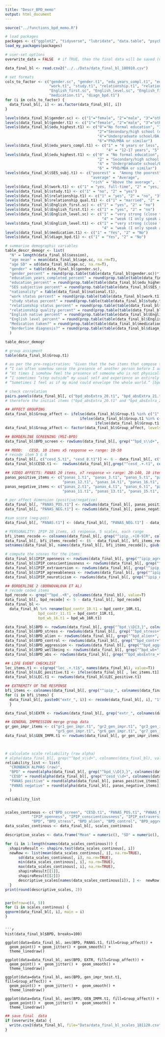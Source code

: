 ```yaml
---
title: "Descr_BPD_memo"
output: html_document
---
```



```r
source("../functions_bpd_memo.R")

# load packages
packages <- c("ggplot2", "tidyverse", "lubridate", "data.table", "psych")
load_my_packages(packages)

# user-set options
overwrite_data = FALSE  # if TRUE, then the final data will be saved (overwritten)

```

```r
data_final_bl <- read.csv2("../../Data/data_final_bl_180910.csv")

# set formats
cols_to_factor <- c("gender.sc", "gender.t1", "edu_years_compl.t1", "edu_highest.t1", "SES_subj.t1", "national.t1", 
                    "work.t1", "study.t1", "relationship.t1", "relationship_qual.t1", 
                    "English_first.sc", "English_level.sc", "English_first.t1", "English_level.t1", 
                    "medication.t1", "diagn_bpd.t1")
for (i in cols_to_factor) {
  data_final_bl[, i] <- as.factor(data_final_bl[, i]) 
}

levels(data_final_bl$gender.sc) <- c("1"="female", "2"="male", "3"="other", "4"="I don't want to tell")
levels(data_final_bl$gender.t1) <- c("1"="female", "2"="male", "3"="other", "4"="I don't want to tell")
levels(data_final_bl$edu_highest.t1) <- c("0"="No formal education", "1"="Primary school (or equivalent)", 
                                          "2"="Secondary/high school (or equivalent)", "3"="Vocational school (or equivalent)", 
                                          "4"="Undergraduate school/BA degree (or equivalent)", "5"="Graduate school/MA degree (or equivalent)", 
                                          "6"="PhD/MBA or similar")
levels(data_final_bl$edu_years_compl.t1) <- c("1" = "4 years or less",	"2" =	"5-8 years", 	"3" =	"9-12 years", 
                                              "4" = "12-17 years", "5" = "17-20 years", "6" =	"more than 20 years")
levels(data_final_bl$edu_highest.t1) <- c("0" = "No formal education", "1" =	"Primary school (or equivalent)", 
                                          "2" =	"Secondary/high school (or equivalent)", "3" =	"Vocational school (or equivalent)", 
                                          "4" =	"Undergraduate school/BA degree (or equivalent)", "5" =	"Graduate school/MA degree (or equivalent)", 
                                          "6" =	"PhD/MBA or similar")
levels(data_final_bl$SES_subj.t1) <- c("poorest" =	"Among the poorest", "poorer" =	"Poor", "poor" = "Below average", 
                                       "average" = "Average", 
                                       "rich" = "Above the average",  "richer" =	"Wealthy", "richest"	= "Among the wealthiest")
levels(data_final_bl$work.t1) <- c("1" = "yes, full-time", "2" = "yes, part-time", "3" = "yes, less than part time", "4" = "no")
levels(data_final_bl$study.t1) <- c("1" = "no", "2" = "yes")
levels(data_final_bl$relationship.t1) <- c("1" = "yes", "2" = "no", "3" = "other", "4" = "I don't want to tell")
levels(data_final_bl$relationship_qual.t1) <- c("1" = "married", "2" = "living together", "3" = "not living together", "4" = "I don't want to tell")
levels(data_final_bl$English_first.sc) <- c("1" = "yes", "2" = "no")
levels(data_final_bl$English_first.t1) <- c("1" = "yes", "2" = "no")
levels(data_final_bl$English_level.sc) <- c("1" = "very strong (close to native)", "2" = "strong (fluent)", "3" = "medium (I speak okay)", 
                                            "4" = "weak (I only speak a little)", "5" = "very weak" )
levels(data_final_bl$English_level.t1) <- c("1" = "very strong (close to native)", "2" = "strong (fluent)", "3" = "medium (I speak okay)", 
                                            "4" = "weak (I only speak a little)", "5" = "very weak" )
levels(data_final_bl$medication.t1) <- c("1" = "Yes", "2" = "No")
levels(data_final_bl$diagn_bpd.t1) <- c("1" = "Yes", "2" = "No")


```

```r
# summarise demographic variables
table_descr_demogr <- list(
  "N" = length(data_final_bl$session),
  "age mean" = mean(data_final_bl$age.sc, na.rm=T), 
  "age SD" = sd(data_final_bl$age.sc, na.rm=T),
  "gender" = table(data_final_bl$gender.sc), 
  "gender_percent" = round(prop.table(table(data_final_bl$gender.sc))*100, 2),
  "education_years_completed_percent" = round(prop.table(table(data_final_bl$edu_years_compl.t1))*100, 2),
  "education_percent" = round(prop.table(table(data_final_bl$edu_highest.t1))*100, 2), 
  "SES subjective percent" = round(prop.table(table(data_final_bl$SES_subj.t1))*100, 2), 
  "nationality" = table(data_final_bl$national.t1), 
  "work status percent" = round(prop.table(table(data_final_bl$work.t1))*100, 2),
  "study status percent" = round(prop.table(table(data_final_bl$study.t1))*100, 2),
  "relationship status percent" = round(prop.table(table(data_final_bl$relationship.t1))*100, 2),
  "relationship quality percent" = round(prop.table(table(data_final_bl$relationship_qual.t1))*100, 2),
  "English native percent" = round(prop.table(table(data_final_bl$English_first.sc))*100, 2), 
  "English level percent" = round(prop.table(table(data_final_bl$English_level.sc))*100, 2), 
  "Medication taken?" = round(prop.table(table(data_final_bl$medication.t1))*100, 2), 
  "Borderline diagnosis?" = round(prop.table(table(data_final_bl$diagn_bpd.t1))*100, 2)
  )

table_descr_demogr

# group assigment 
table(data_final_bl$Group.t1)

```

```r
# as per the pre-registration: "Given that the two items that compose the Absorption scale are very similarly worded in the Likert-scale response format of the instrument: 
# “I can often somehow sense the presence of another person before I actually see or hear" [bpd_absExtra_20] and 
# “At times I somehow feel the presence of someone who is not physically there” [bpd_absExtra_21]), the alternative items for the same scale are also administered in the current study, although they were initially selected to be used in the dichotomous response format version of the instrument: 
# “I sometimes “step outside” my usual self and experience an entirely different state of being.” [bpd_abs_18] and 
# “Sometimes I feel as if my mind could envelope the whole world.” [bpd_abs_19]). If the initial items correlate very highly (r>0.8) during the analyses, then the alternative items will be used for this scale for reasons of content overlap."

# check correlation
pairs.panels(data_final_bl[, c("bpd_absExtra_20.t1", "bpd_absExtra_21.t1", "bpd_abs_18.t1", "bpd_abs_19.t1")], scale=TRUE)
# therefore the initial items ("bpd_absExtra_20.t1" and "bpd_absExtra_21.t1") are kept for the scale.

```

```r
## AFFECT GROUPING
data_final_bl$Group_affect <- ifelse(data_final_bl$Group.t1 %in% c("1", "2", "3"), "positive", 
                                  ifelse(data_final_bl$Group.t1 %in% c("4", "5", "6"), "neutral", 
                                         ifelse(data_final_bl$Group.t1 %in% c("7", "8", "9"), "negative", NA)))
data_final_bl$Group_affect <- factor(data_final_bl$Group_affect, levels=c("1" = "positive", "2" = "neutral", "3"="negative"))

## BORDERLINE SCREENING (MSI-BPD)
data_final_bl$BPD_screen <- rowSums(data_final_bl[, grep("^bpd_s\\d+", colnames(data_final_bl), value=T)], na.rm=F)

## MOOD:   CESD, 10 items x5 response => range: 10-50
# recode item 5 & 8 
data_final_bl[, c("cesd_5.t1", "cesd_8.t1")] <- 6 - data_final_bl[, c("cesd_5.t1", "cesd_8.t1")]
data_final_bl$CESD.t1 <-  rowSums(data_final_bl[,grep("^cesd_.+.t1", colnames(data_final_bl), value=T)], na.rm=F)

## VIDEO AFFECTS: PANAS 20 items, x7 response => range: 20-140, 10 items for positive, 10 items for negative affect
panas_positive_items <- c("panas_1.t1", "panas_3.t1", "panas_5.t1", "panas_9.t1", "panas_10.t1",
                          "panas_12.t1", "panas_14.t1", "panas_16.t1", "panas_17.t1", "panas_19.t1")
panas_negative_items <- c("panas_2.t1", "panas_4.t1", "panas_6.t1", "panas_7.t1", "panas_8.t1",
                          "panas_11.t1", "panas_13.t1", "panas_15.t1", "panas_18.t1", "panas_20.t1")

# per affect dimension (positive/negative)
data_final_bl[, "PANAS_POS.t1"] <- rowSums(data_final_bl[, panas_positive_items], na.rm = F)
data_final_bl[, "PANAS_NEG.t1"] <- rowSums(data_final_bl[, panas_negative_items], na.rm = F)

#sum score (neg-pos)
data_final_bl[, "PANAS.t1"] <- (data_final_bl[, "PANAS_NEG.t1"] - data_final_bl[, "PANAS_POS.t1"])

# PERSONALITY: IPIP 20 items, x5 response, 5 scales, each range 
bfi_items_recode <- colnames(data_final_bl[, grep("^ipip_.+[0-9]R", colnames(data_final_bl), value=F)])
data_final_bl[, bfi_items_recode] <- (6 - data_final_bl[, bfi_items_recode])
setnames(data_final_bl, names(data_final_bl[, bfi_items_recode]), gsub(pattern="R", replacement="", names(data_final_bl[, bfi_items_recode])))

# compute the scores for the items:
data_final_bl$IPIP_openness <- rowSums(data_final_bl[, grep("^ipip_agree", names(data_final_bl), value=T)], na.rm=F)
data_final_bl$IPIP_conscientiousness <- rowSums(data_final_bl[, grep("^ipip_consc", names(data_final_bl), value=T)], na.rm=F)
data_final_bl$IPIP_extraversion <- rowSums(data_final_bl[, grep("^ipip_extra", names(data_final_bl), value=T)], na.rm=F)
data_final_bl$IPIP_agreeableness <- rowSums(data_final_bl[, grep("^ipip_agree", names(data_final_bl), value=T)], na.rm=F)
data_final_bl$IPIP_neuroticism <- rowSums(data_final_bl[, grep("^ipip_neuro", names(data_final_bl), value=T)], na.rm=F)

## BORDERLINE 2 (BORNOVALOVA ET AL)
# recode coded items
bpd_recode <- grep("^bpd_.+R", colnames(data_final_bl), value=T)
data_final_bl[, bpd_recode] <- 5 - data_final_bl[, bpd_recode]
data_final_bl <- 
  data_final_bl %>% rename(bpd_contr_10.t1 = bpd_contr_10R.t1, 
               bpd_contr_11.t1 = bpd_contr_11R.t1,
               bpd_wb_16.t1 = bpd_wb_16R.t1)

data_final_bl$BPD <- rowSums(data_final_bl[, grep("^bpd_\\D{3,}", colnames(data_final_bl), value=T)], na.rm=F)
data_final_bl$BPD_stress <- rowSums(data_final_bl[, grep("^bpd_stress+", colnames(data_final_bl), value=T)], na.rm=F)
data_final_bl$BPD_alien <- rowSums(data_final_bl[, grep("^bpd_alien+", colnames(data_final_bl), value=T)], na.rm=F)
data_final_bl$BPD_control <- rowSums(data_final_bl[, grep("^bpd_contr+", colnames(data_final_bl), value=T)], na.rm=F)
data_final_bl$BPD_aggression <- rowSums(data_final_bl[, grep("^bpd_aggr+", colnames(data_final_bl), value=T)], na.rm=F)
data_final_bl$BPD_wellbeing <- rowSums(data_final_bl[, grep("^bpd_wb+", colnames(data_final_bl), value=T)], na.rm=F)
data_final_bl$BPD_abs <- rowSums(data_final_bl[, grep("^bpd_absExtra_+", colnames(data_final_bl), value=T)], na.rm=F)

## LIFE EVENT CHECKLIST
lec_items.t1 <- c(grep("lec_.+.t1$", names(data_final_bl), value=T))
data_final_bl$LEC_positive.t1 <- ifelse(data_final_bl[ , lec_items.t1] == "1" | data_final_bl[ , lec_items.t1] == "2", T, F)
data_final_bl$LEC.t1 <- rowSums(data_final_bl$LEC_positive.t1)

## EXTREMITY OF THE RESPONSE
bfi_items <- colnames(data_final_bl[, grep("^ipip_", colnames(data_final_bl), value=F)])
for (i in bfi_items) {
  data_final_bl[, paste0("extr_", i)] <- recode(data_final_bl[, i], "1" = 2, "2" = 1, "3" = 0, "4" = 1, "5" = 2)
  }

data_final_bl$EXTR <- rowSums(data_final_bl[, grep("extr_", colnames(data_final_bl), value=T)], na.rm=F)

## GENERAL IMPRESSION merge group data
gr_gen_impr_items <- c("gr1_gen_impr.t1", "gr2_gen_impr.t1", "gr3_gen_impr.t1", "gr4_gen_impr.t1", 
                       "gr5_gen_impr.t1", "gr6_gen_impr.t1", "gr7_gen_impr.t1", "gr8_gen_impr.t1", "gr9_gen_impr.t1")
data_final_bl$GEN_IMPR.t1 <- rowSums(data_final_bl[, gr_gen_impr_items], na.rm=T)  #given that every participant watched/rated one video only

  
```


```r
# calculate scale reliability (raw alpha)
# alpha(data_final_bl[, grep("^bpd_s\\d+", colnames(data_final_bl), value=T)])
reliability_list <- list(
  "CRONBACH ALPHAS (raw)", 
  "BPD" = round(alpha(data_final_bl[, grep("^bpd_\\D{3,}", colnames(data_final_bl), value=T)])[[1]][[1]], 2),
  "CESD" = round(alpha(data_final_bl[, grep("^cesd_\\d+", colnames(data_final_bl), value=T)])[[1]][[1]], 2),
  "PANAS positive" = round(alpha(data_final_bl[, panas_positive_items])[[1]][[1]], 2),
  "PANAS negative" = round(alpha(data_final_bl[, panas_negative_items])[[1]][[1]], 2)
  )

reliability_list



```

  



```r
scales_continous <- c("BPD_screen", "CESD.t1", "PANAS_POS.t1", "PANAS_NEG.t1", "PANAS.t1", 
            "IPIP_openness", "IPIP_conscientiousness", "IPIP_extraversion", "IPIP_agreeableness", "IPIP_neuroticism", 
            "BPD", "BPD_stress", "BPD_alien", "BPD_control", "BPD_aggression", "BPD_abs", "EXTR", "GEN_IMPR.t1")
data_scales_continous <- data_final_bl[, scales_continous]    

descriptive_scales <- data.frame("Mean" = numeric(), "SD" = numeric(), "min" = numeric(), "max" = numeric(), "normality_SW" = numeric(), "normality_SW_p" = numeric())

for (i in 1:length(names(data_scales_continous))) {
  shapiroResult <- shapiro.test(data_scales_continous[, i])
  newRow <- list(mean(data_scales_continous[, i], na.rm=TRUE),
      sd(data_scales_continous[, i], na.rm=TRUE),
      min(data_scales_continous[, i], na.rm=TRUE),
      max(data_scales_continous[, i], na.rm=TRUE),
      shapiroResult[[1]], 
      shapiroResult[[2]])
      descriptive_scales[names(data_scales_continous[i]), ] <-  newRow
  }
print(round(descriptive_scales, 2))



```

```r
par(mfrow=c(4, 5))
for (i in scales_continous) {
qqnorm(data_final_bl[, i], main = i)
}

```



```

```r
hist(data_final_bl$BPD, breaks=100)

ggplot(data=data_final_bl, aes(BPD, PANAS.t1, fill=Group_affect)) +
  geom_point() + geom_jitter() + geom_smooth() +
  theme_linedraw()

ggplot(data=data_final_bl, aes(BPD, EXTR, fill=Group_affect)) +
  geom_point() +  geom_jitter() +  geom_smooth() +
  theme_linedraw()

ggplot(data=data_final_bl, aes(BPD, gen_impr_test.t1, fill=Group_affect)) +
  geom_point() +  geom_jitter() +  geom_smooth() +
  theme_linedraw()

ggplot(data=data_final_bl, aes(BPD, GEN_IMPR.t1, fill=Group_affect)) +
  geom_point() +  geom_jitter() +  geom_smooth() +
  theme_linedraw()

```


```r

## save final  data
if (overwrite_data) {
  write.csv2(data_final_bl, file="Data/data_final_bl_scales_181120.csv")
}


```













